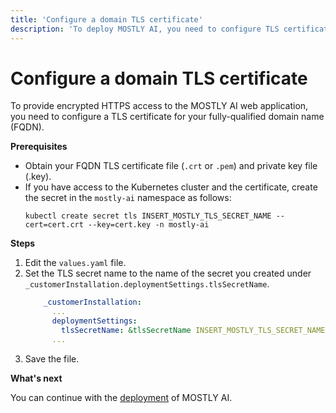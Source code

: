 ```yaml
---
title: 'Configure a domain TLS certificate'
description: 'To deploy MOSTLY AI, you need to configure TLS certificates for your fully-qualified domain name (FQDN) to enable secure access to the MOSTLY AI web app.'
---
```



# Configure a domain TLS certificate

To provide encrypted HTTPS access to the MOSTLY AI web application, you need to configure a TLS certificate for your fully-qualified domain name (FQDN).

**Prerequisites**

* Obtain your FQDN TLS certificate file (`.crt` or `.pem`) and private key file (.key).
* If you have access to the Kubernetes cluster and the certificate, create the secret in the `mostly-ai` namespace as follows:
    ```shell copy filename="shell" /INSERT_MOSTLY_TLS_SECRET_NAME/
    kubectl create secret tls INSERT_MOSTLY_TLS_SECRET_NAME --cert=cert.crt --key=cert.key -n mostly-ai
    ```

**Steps**

1. Edit the `values.yaml` file.
2. Set the TLS secret name to the name of the secret you created under `_customerInstallation.deploymentSettings.tlsSecretName`.
    ```yaml filename="values.yaml" {4} /INSERT_MOSTLY_TLS_SECRET_NAME/
        _customerInstallation:
          ...
          deploymentSettings:
            tlsSecretName: &tlsSecretName INSERT_MOSTLY_TLS_SECRET_NAME
          ...
    ```
3. Save the file.

**What's next**

You can continue with the [deployment](../deploy) of MOSTLY AI.